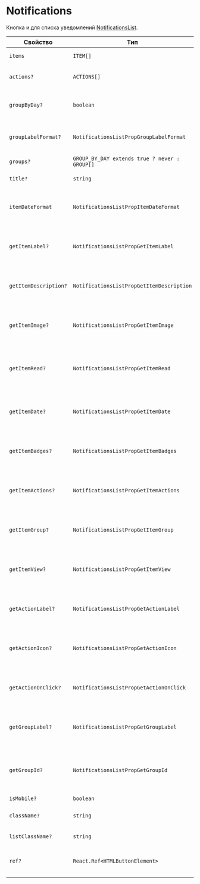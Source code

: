 # Notifications

Кнопка и для списка уведомлений [NotificationsList](http://localhost:6006/?path=/docs/components-notifications--playground).

| Свойство              | Тип                                           | По умолчанию                | Описание                                                                                                                              |
| --------------------- | --------------------------------------------- | --------------------------- | ------------------------------------------------------------------------------------------------------------------------------------- |
| `items`               | `ITEM[]`                                      | -                           | Элементы (см. [NotificationsList](/?path=/docs/components-notificationslist--playground))                                             |
| `actions?`            | `ACTIONS[]`                                   | -                           | Действия списка (см. [NotificationsList](/?path=/docs/components-notificationslist--playground))                                      |
| `groupByDay?`         | `boolean`                                     | -                           | Групировка элементов по дням (см. [NotificationsList](/?path=/docs/components-notificationslist--playground))                         |
| `groupLabelFormat?`   | `NotificationsListPropGroupLabelFormat`       | `defaultGroupLabelFormat`   | Групировка элементов по дням (см. [NotificationsList](/?path=/docs/components-notificationslist--playground))                         |
| `groups?`             | `GROUP_BY_DAY extends true ? never : GROUP[]` | -                           | Группы (см. [NotificationsList](/?path=/docs/components-notificationslist--playground))                                               |
| `title?`              | `string`                                      | -                           | Заголовок (см. [NotificationsList](/?path=/docs/components-notificationslist--playground))                                            |
| `itemDateFormat`      | `NotificationsListPropItemDateFormat`         | `defaultDateFormat`         | Функция форматирования даты элемента (см. [NotificationsList](/?path=/docs/components-notificationslist--playground))                 |
| `getItemLabel?`       | `NotificationsListPropGetItemLabel`           | `defaultGetItemLabel`       | Функция для определения заголовка элемента (см. [NotificationsList](/?path=/docs/components-notificationslist--playground))           |
| `getItemDescription?` | `NotificationsListPropGetItemDescription`     | `defaultGetItemDescription` | Функция для определения описания элемента (см. [NotificationsList](/?path=/docs/components-notificationslist--playground))            |
| `getItemImage?`       | `NotificationsListPropGetItemImage`           | `defaultGetItemImage`       | Функция для определения изображения элемента (см. [NotificationsList](/?path=/docs/components-notificationslist--playground))         |
| `getItemRead?`        | `NotificationsListPropGetItemRead`            | `defaultGetItemRead`        | Функция для определения статуса "прочитано" элемента (см. [NotificationsList](/?path=/docs/components-notificationslist--playground)) |
| `getItemDate?`        | `NotificationsListPropGetItemDate`            | `defaultGetItemDate`        | Функция для определения даты элемента (см. [NotificationsList](/?path=/docs/components-notificationslist--playground))                |
| `getItemBadges?`      | `NotificationsListPropGetItemBadges`          | `defaultGetItemBadges`      | Функция для определения бейджов элемента (см. [NotificationsList](/?path=/docs/components-notificationslist--playground))             |
| `getItemActions?`     | `NotificationsListPropGetItemActions`         | `defaultGetItemActions`     | Функция для определения действий элемента (см. [NotificationsList](/?path=/docs/components-notificationslist--playground))            |
| `getItemGroup?`       | `NotificationsListPropGetItemGroup`           | `defaultGetItemGroup`       | Функция для определения группы элемента (см. [NotificationsList](/?path=/docs/components-notificationslist--playground))              |
| `getItemView?`        | `NotificationsListPropGetItemView`            | `defaultGetItemView`        | Функция для определения вида элемента (см. [NotificationsList](/?path=/docs/components-notificationslist--playground))                |
| `getActionLabel?`     | `NotificationsListPropGetActionLabel`         | `defaultGetActionLabel`     | Функция для определения заголовка действия (см. [NotificationsList](/?path=/docs/components-notificationslist--playground))           |
| `getActionIcon?`      | `NotificationsListPropGetActionIcon`          | `defaultGetActionIcon`      | Функция для определения иконки действия (см. [NotificationsList](/?path=/docs/components-notificationslist--playground))              |
| `getActionOnClick?`   | `NotificationsListPropGetActionOnClick`       | `defaultGetActionOnClick`   | Функция для определения функчии действия (см. [NotificationsList](/?path=/docs/components-notificationslist--playground))             |
| `getGroupLabel?`      | `NotificationsListPropGetGroupLabel`          | `defaultGetGroupLabel`      | Функция для определения заголовка группы (см. [NotificationsList](/?path=/docs/components-notificationslist--playground))             |
| `getGroupId?`         | `NotificationsListPropGetGroupId`             | `defaultGetGroupId`         | Функция для определения уникального ключа группы (см. [NotificationsList](/?path=/docs/components-notificationslist--playground))     |
| `isMobile?`           | `boolean`                                     | -                           | Мобильный вид                                                                                                                         |
| `className?`          | `string`                                      | -                           | Дополнительный класс (см. [NotificationsList](/?path=/docs/components-notificationslist--playground))                                 |
| `listClassName?`      | `string`                                      | -                           | Дополнительный класс списка                                                                                                           |
| `ref?`                | `React.Ref<HTMLButtonElement>`                | -                           | Ссылка на корневой DOM-элемент (см. [NotificationsList](/?path=/docs/components-notificationslist--playground))                       |

